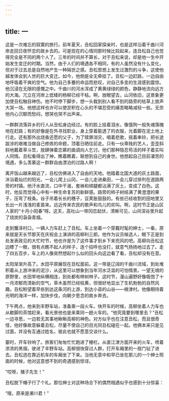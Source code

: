 ```yaml
---
---
---
```

title: 一
---




这是一次难忘的寂寞的旅行。前年夏天，丑松回家探亲时，也是这样沿着千曲川河岸走回日夜怀恋的故乡去的。可是现在的心情同那时候比较起来，连丑松自己也觉得完全是不同的两个人了。三年的时间并不算长，对于丑松来说，却是他一生中开始发生变迁的时期。当然，由于人们的境遇各不相同，有的人虽然没有什么变化，但对于过去总是自然地产生一种隔世之感。丑松思想上发生过激烈的斗争，这使他越发体会到人世的巨大变迁。如今，他倒是全无牵挂了。丑松一边赶路，一边自由地呼吸着干爽的空气。他为自己多蹇的命运而悲叹，对自己多变的生涯感到震惊。他沉浸在无限的感慨之中。千曲川的河水浑成了黄黄绿绿的颜色，静静地流向远方的大海。兀立在河岸上低矮的杨柳已经干枯。啊，放眼望去，山河依旧，这景象更加使丑松触目神伤。他不时停下脚步，想一头栽到别人看不到的路旁的枯草上放声大哭一场。他想这样也许可以使淤积在心头的不堪忍受的痛苦略略减轻一些。无奈他内心沉郁而愁闷，想哭也哭不出声来。

一群群流落异乡的行人从丑松身边经过。有的脸上挂着泪水，像饿狗一般失魂落魄地在赶路；有的好像是在外寻找职业，身上穿着脏透了的衣服，光着脚在泥土地上行走。还有那外出烧香还愿的父子，为了赎罪消灾，唱着悲歌，摇着串铃，把长途跋涉的艰难当做自己修炼的命题，顶着日晒往前走。只有一伙卑贱的艺人，歪歪斜斜地戴着草斗笠，放肆弹着恋慕的曲调向人乞讨。他们那种隐忍苟活的样子着实叫人同情。丑松看得出了神，瞧着瞧着，联想到自己的身世。他想起自己目前凄苦的境遇，多么羡慕这一群群自由漂泊的过路人啊！

离开饭山越来越远了，丑松仿佛进入了自由的天地。他踏着北国大道的灰土路面，沐浴着灿烂的阳光，一会儿爬上山冈，一会儿走进桑田，一会儿穿过排列在道路两旁的村镇。他汗水直流，口中干渴，套袜和绑腿都沾满了灰土，变成了白色。这时，他反而觉得心中有一种生命复苏的新鲜感。路旁的柿子树结满了黄澄澄的果子，压弯了枝条。谷子吊着长长的穗子，豆荚胀鼓鼓的。有些已经收割的田地里又长出一片浅浅的麦苗来。远近传来农民的歌声和鸟儿的欢叫。啊，这时节正是山区人家的“十月小阳春”呀。这天，高社山一带冈峦起伏，清晰可见，山间深谷里升起了烧炭的袅袅青烟。

走到蟹泽村口，一辆人力车赶上了丑松。车上坐着一个穿戴时髦的绅士，一看，原来就是天长节那天在庆祝会上演讲的高柳利三郎。他作为议员候选人，眼下正是到处发表政见的大忙时节，他也许是为了这件事才到乡下来兜风的吧。高柳向丑松这边瞟了一眼，很有点瞧不起人的样子，连个招呼也没打，就意气扬扬地过去了。走了四五百步，车上的人像突然想起什么似的回头向这边看了看，丑松却没有在意。

太阳渐渐升高了。水田平原展现在丑松面前。这一带是辽阔的千曲川流域，到处堆积着从上游冲来的泥沙，从这里可以想象到当年河水泛滥的可怕情景。一望无垠的原野里，水田旱地纵横相连，到处都有榉树林子。这时节，漫山遍野好像吸饱了十一月浓郁而清新的空气，草木虽然已经枯黄，但很好地显出了生机勃勃的自然风趣。丑松盼望着早些到达这条河的上游，到达小县的山谷——根津村。他像期待着光明的海洋一样，加快步伐，向朝夕思念的故乡奔去。

下午两点，他来到丰野车站，准备乘一段火车。快开车的时候，高柳坐着人力车也从歇脚的茶馆赶来，看光景他也是来乘同一趟火车的。“他究竟要到哪里去？”丑松一边寻思，一边若无其事地瞅瞅高柳的神色。对方似乎也在注意丑松，而且很奇怪，他好像故意躲着丑松，尽量不使自己的目光同丑松碰在一起。他俩本来只是见过面，并没有互通过姓名，彼此也就不愿意交谈什么。

霎时，开车铃响了。旅客们匆匆忙忙跑进了栅栏。从直江津方面开来的火车，喷着浓浓的黑烟，驶进了丰野车站。高柳很快穿过人群，打开车厢里的一扇门钻了进去。丑松选在靠近机车的车厢坐了下来。当他无意中和早已坐在那儿的一个绅士照面的时候，他对这意想不到的奇遇感到惊讶。

“哎呀，猪子先生！”

丑松脱下帽子行了个礼。那位绅士对这种场合下的偶然相遇似乎也感到十分惊喜：

“哦，原来是濑川君！”
